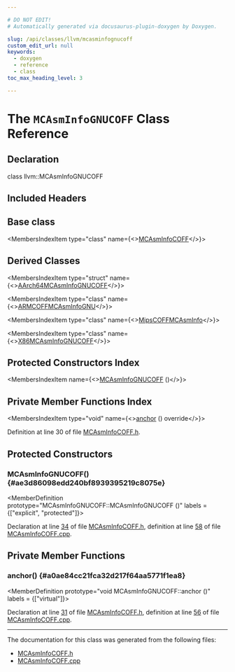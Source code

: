 ```yaml
---

# DO NOT EDIT!
# Automatically generated via docusaurus-plugin-doxygen by Doxygen.

slug: /api/classes/llvm/mcasminfognucoff
custom_edit_url: null
keywords:
  - doxygen
  - reference
  - class
toc_max_heading_level: 3

---
```





# The `MCAsmInfoGNUCOFF` Class Reference

<DoxygenPage pluginConfig={pluginConfig}>



## Declaration

<CodeBlock>class llvm::MCAsmInfoGNUCOFF</CodeBlock>

## Included Headers

<IncludesList>
<IncludesListItem
  filePath="llvm/MC/MCAsmInfoCOFF.h"
  permalink="/docs/api/files/include/include/llvm/include/llvm/mc/mcasminfocoff-h"
  isLocal="true" />
</IncludesList>

## Base class

<MembersIndex>

<MembersIndexItem
  type="class"
  name={<><a href="/docs/api/classes/llvm/mcasminfocoff">MCAsmInfoCOFF</a></>}>
</MembersIndexItem>

</MembersIndex>

## Derived Classes

<MembersIndex>

<MembersIndexItem
  type="struct"
  name={<><a href="/docs/api/structs/llvm/aarch64mcasminfognucoff">AArch64MCAsmInfoGNUCOFF</a></>}>
</MembersIndexItem>

<MembersIndexItem
  type="class"
  name={<><a href="/docs/api/classes/llvm/armcoffmcasminfognu">ARMCOFFMCAsmInfoGNU</a></>}>
</MembersIndexItem>

<MembersIndexItem
  type="class"
  name={<><a href="/docs/api/classes/llvm/mipscoffmcasminfo">MipsCOFFMCAsmInfo</a></>}>
</MembersIndexItem>

<MembersIndexItem
  type="class"
  name={<><a href="/docs/api/classes/llvm/x86mcasminfognucoff">X86MCAsmInfoGNUCOFF</a></>}>
</MembersIndexItem>

</MembersIndex>

## Protected Constructors Index

<MembersIndex>

<MembersIndexItem
  name={<><a href="#ae3d86098edd240bf8939395219c8075e">MCAsmInfoGNUCOFF</a> ()</>}>
</MembersIndexItem>

</MembersIndex>

## Private Member Functions Index

<MembersIndex>

<MembersIndexItem
  type="void"
  name={<><a href="#a0ae84cc21fca32d217f64aa5771f1ea8">anchor</a> () override</>}>
</MembersIndexItem>

</MembersIndex>


Definition at line 30 of file <a href="/docs/api/files/include/include/llvm/include/llvm/mc/mcasminfocoff-h">MCAsmInfoCOFF.h</a>.

<SectionDefinition>

## Protected Constructors

### MCAsmInfoGNUCOFF() {#ae3d86098edd240bf8939395219c8075e}

<MemberDefinition
  prototype="MCAsmInfoGNUCOFF::MCAsmInfoGNUCOFF ()"
  labels = {["explicit", "protected"]}>

Declaration at line <a href="/docs/api/files/include/include/llvm/include/llvm/mc/mcasminfocoff-h/#l00034">34</a> of file <a href="/docs/api/files/include/include/llvm/include/llvm/mc/mcasminfocoff-h">MCAsmInfoCOFF.h</a>, definition at line <a href="/docs/api/files/lib/lib/mc/mcasminfocoff-cpp/#l00058">58</a> of file <a href="/docs/api/files/lib/lib/mc/mcasminfocoff-cpp">MCAsmInfoCOFF.cpp</a>.
</MemberDefinition>

</SectionDefinition>

<SectionDefinition>

## Private Member Functions

### anchor() {#a0ae84cc21fca32d217f64aa5771f1ea8}

<MemberDefinition
  prototype="void MCAsmInfoGNUCOFF::anchor ()"
  labels = {["virtual"]}>

Declaration at line <a href="/docs/api/files/include/include/llvm/include/llvm/mc/mcasminfocoff-h/#l00031">31</a> of file <a href="/docs/api/files/include/include/llvm/include/llvm/mc/mcasminfocoff-h">MCAsmInfoCOFF.h</a>, definition at line <a href="/docs/api/files/lib/lib/mc/mcasminfocoff-cpp/#l00056">56</a> of file <a href="/docs/api/files/lib/lib/mc/mcasminfocoff-cpp">MCAsmInfoCOFF.cpp</a>.
</MemberDefinition>

</SectionDefinition>

<hr/>

The documentation for this class was generated from the following files:

<ul>
<li><a href="/docs/api/files/include/include/llvm/include/llvm/mc/mcasminfocoff-h">MCAsmInfoCOFF.h</a></li>
<li><a href="/docs/api/files/lib/lib/mc/mcasminfocoff-cpp">MCAsmInfoCOFF.cpp</a></li>
</ul>

</DoxygenPage>
